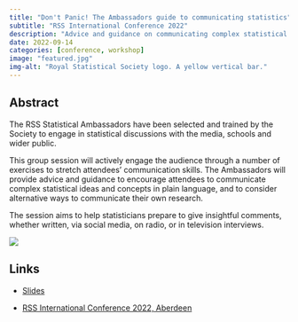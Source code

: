 ```yaml
---
title: "Don't Panic! The Ambassadors guide to communicating statistics"
subtitle: "RSS International Conference 2022"
description: "Advice and guidance on communicating complex statistical ideas and concepts in plain language."
date: 2022-09-14
categories: [conference, workshop]
image: "featured.jpg"
img-alt: "Royal Statistical Society logo. A yellow vertical bar."
---
```


## Abstract

The RSS Statistical Ambassadors have been selected and trained by the Society to engage in statistical discussions with the media, schools and wider public.

This group session will actively engage the audience through a number of exercises to stretch attendees' communication skills. The Ambassadors will provide advice and guidance to encourage attendees to communicate complex statistical ideas and concepts in plain language, and to consider alternative ways to communicate their own research.

The session aims to help statisticians prepare to give insightful comments, whether written, via social media, on radio, or in television interviews.

![](featured.jpg){fig-alt="Royal Statistical Society logo. A yellow vertical bar."}

## Links

-   [Slides](https://statsrhian.github.io/presentations/2022/2022-09-14-communicating-stats/2022-09-14-communicating-stats.html#/)

-   [RSS International Conference 2022, Aberdeen](https://rss.org.uk/training-events/conference2022/)
